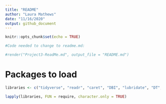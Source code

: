 ```yaml
---
title: "README"
author: "Laura Mathews"
date: "11/16/2020"
output: github_document
---
```


```r
knitr::opts_chunk$set(echo = TRUE)

#Code needed to change to readme.md:

#render("Project3-ReadMe.md", output_file = "README.md")
```

# Packages to load

```r
libraries <- c("tidyverse", "readr", "caret", "DBI", "lubridate", "DT", "knitr", "shiny", "shinydashboard", "ggplot2", "rmarkdown")

lapply(libraries, FUN = require, character.only = TRUE)
```

